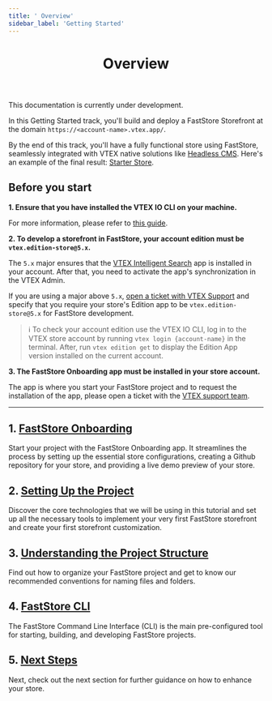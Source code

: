 ```yaml
---
title: ' Overview'
sidebar_label: 'Getting Started'
---
```



<header>

# Overview

</header>

<Callout type="warning" emoji="⚠️">
This documentation is currently under development.
</Callout>

In this Getting Started track, you'll build and deploy a FastStore Storefront at the domain `https://<account-name>.vtex.app/`.

By the end of this track, you'll have a fully functional store using FastStore, seamlessly integrated with VTEX native solutions like [Headless CMS](https://www.faststore.dev/tutorials/cms/0).
Here's an example of the final result: [Starter Store](https://starter.vtex.app).

## Before you start

**1. Ensure that you have installed the VTEX IO CLI on your machine.** 

For more information, please refer to [this guide](https://developers.vtex.com/vtex-developer-docs/docs/vtex-io-documentation-vtex-io-cli-installation-and-command-reference).



**2. To develop a storefront in FastStore, your account edition must be `vtex.edition-store@5.x`.**

 The `5.x` major ensures that the [VTEX Intelligent Search](https://help.vtex.com/tracks/vtex-intelligent-search) app is installed in your account. After that, you need to activate the app's synchronization in the VTEX Admin.  

If you are using a major above `5.x`, [open a ticket with VTEX Support](https://help.vtex.com/en/support) and specify that you require your store's Edition app to be `vtex.edition-store@5.x` for FastStore development.

> ℹ️ To check your account edition use the VTEX IO CLI, log in to the VTEX store account by running `vtex login {account-name}` in the terminal. After, run `vtex edition get` to display the Edition App version installed on the current account.


**3. The FastStore Onboarding app must be installed in your store account.** 

The app is where you start your FastStore project and to request the installation of the app, please open a ticket with the [VTEX support team](https://help.vtex.com/support).

---
  
## 1. [FastStore Onboarding](/docs/getting-started/1-faststore-onboarding/overview)

Start your project with the FastStore Onboarding app. It streamlines the process by setting up the essential store configurations, creating a Github repository for your store, and providing a live demo preview of your store.

## 2. [Setting Up the Project](/docs/getting-started/2-setting-up-the-project)

Discover the core technologies that we will be using in this tutorial and set up all the necessary tools to implement your very first FastStore storefront and create your first storefront customization.

## 3. [Understanding the Project Structure](/docs/getting-started/3-project-structure)

Find out how to organize your FastStore project and get to know our recommended conventions for naming files and folders.

## 4. [FastStore CLI](/docs/getting-started/4-faststore-cli)
The FastStore Command Line Interface (CLI) is the main pre-configured tool for starting, building, and developing FastStore projects.

## 5. [Next Steps](/docs/getting-started/5-next-steps)
  
Next, check out the next section for further guidance on how to enhance your store.
